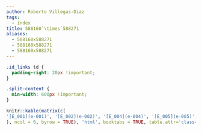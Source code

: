 ```yaml
---
author: Roberto Villegas-Diaz
tags:
  - index
title: 588160`\times`588271
aliases:
  - 588160x588271
  - 588160x588271
  - 588160x588271
---
```


```css
.id_links td {
  padding-right: 20px !important;
}

.split-content {
  min-width: 600px !important;
}
```

```r
knitr::kable(matrix(c(
'[E_001](e-001)', '[E_002](e-002)', '[E_004](e-004)', '[E_005](e-005)', '[E_007](e-007)', '[E_009](e-009)', '[E_011](e-011)', '[E_012](e-012)', '[E_013](e-013)', '[E_015](e-015)', '[E_016](e-016)', '[E_017](e-017)', '[E_020](e-020)', '[E_022](e-022)', '[E_023](e-023)', '[E_025](e-025)', '[E_026](e-026)', '[E_027](e-027)', '[E_028](e-028)', '[E_029](e-029)', '[E_030](e-030)', '[E_031](e-031)', '[E_032](e-032)', '[E_033](e-033)', '[E_034](e-034)', '[E_035](e-035)', '[E_036](e-036)', '[E_037](e-037)', '[E_038](e-038)', '[E_039](e-039)', '[E_041](e-041)', '[E_043](e-043)', '[E_044](e-044)', '[E_045](e-045)', '[E_046](e-046)', '[E_048](e-048)', '[E_049](e-049)', '[E_050](e-050)', '[E_052](e-052)', '[E_054](e-054)', '[E_055](e-055)', '[E_061](e-061)', '[E_062](e-062)', '[E_064](e-064)', '[E_067](e-067)', '[E_068](e-068)', '[E_069](e-069)', '[E_071](e-071)', '[E_074](e-074)', '[E_075](e-075)', '[E_225](e-225)', '[E_226](e-226)', '[E_227](e-227)', '[E_230](e-230)', '[E_231](e-231)', '[E_234](e-234)', '[E_300](e-300)', '[E_303](e-303)', '[E_307](e-307)', '[E_310](e-310)', '[E_313](e-313)', '[E_322](e-322)', '[E_330](e-330)', '[E_331](e-331)', '[E_339](e-339)', '[E_344](e-344)', '[E_345](e-345)', '[E_346](e-346)', '[E_351](e-351)', '[E_352](e-352)', '[E_353](e-353)', '[E_355](e-355)', '[E_366](e-366)', '[E_368](e-368)', '[E_372](e-372)', '[E_373](e-373)', '[E_379](e-379)', '[E_380](e-380)', '[E_384](e-384)', '[E_394](e-394)', '[E_396](e-396)', '[E_397](e-397)', '[E_399](e-399)', '[E_404](e-404)', '[E_405](e-405)', '[E_406](e-406)', '[E_409](e-409)', '[E_410](e-410)', '[E_413](e-413)', ''
), ncol = 6, byrow = TRUE), 'html', booktabs = TRUE, table.attr='class="id_links"')
```
